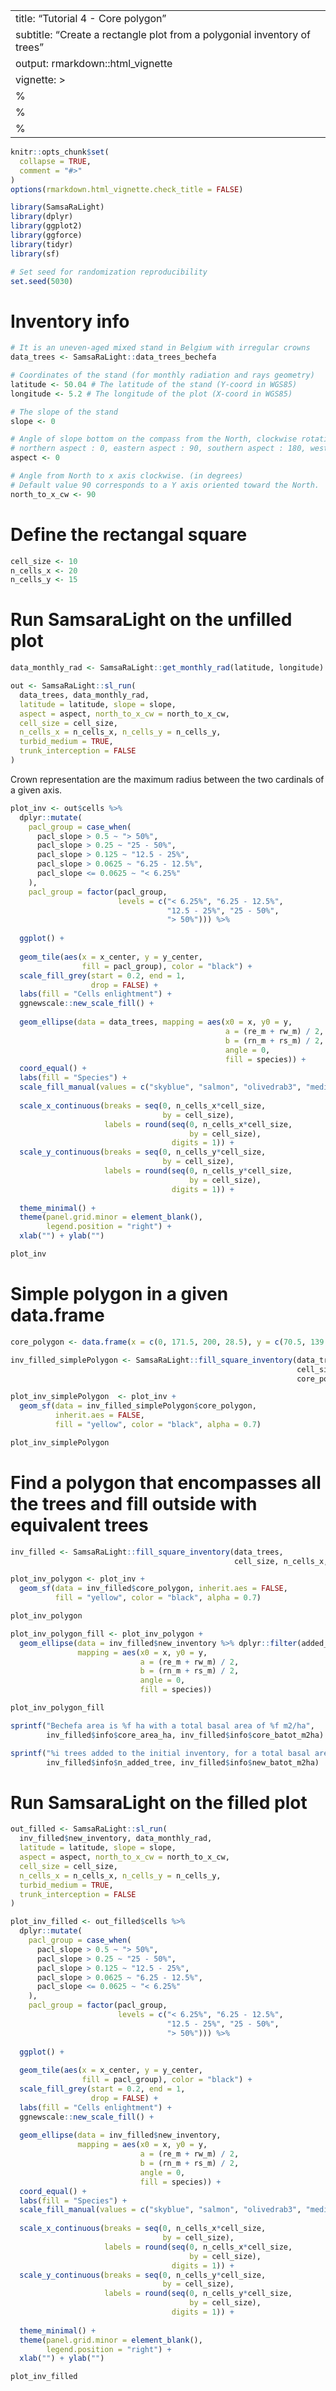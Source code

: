 ---
title: "Tutorial 4 - Core polygon"
subtitle: "Create a rectangle plot from a polygonial inventory of trees"
output: rmarkdown::html_vignette
vignette: >
  %\VignetteIndexEntry{Tuto4 - core polygon}
  %\VignetteEngine{knitr::rmarkdown}
  %\VignetteEncoding{UTF-8}
  ---
  

```r
knitr::opts_chunk$set(
  collapse = TRUE,
  comment = "#>"
)
options(rmarkdown.html_vignette.check_title = FALSE)
```


```r
library(SamsaRaLight)
library(dplyr)
library(ggplot2)
library(ggforce)
library(tidyr)
library(sf)
```


```r
# Set seed for randomization reproducibility
set.seed(5030)
```


# Inventory info

```r
# It is an uneven-aged mixed stand in Belgium with irregular crowns
data_trees <- SamsaRaLight::data_trees_bechefa

# Coordinates of the stand (for monthly radiation and rays geometry)
latitude <- 50.04 # The latitude of the stand (Y-coord in WGS85)
longitude <- 5.2 # The longitude of the plot (X-coord in WGS85)

# The slope of the stand
slope <- 0

# Angle of slope bottom on the compass from the North, clockwise rotation (in degrees)
# northern aspect : 0, eastern aspect : 90, southern aspect : 180, western aspect : 270
aspect <- 0

# Angle from North to x axis clockwise. (in degrees)
# Default value 90 corresponds to a Y axis oriented toward the North.
north_to_x_cw <- 90
```


# Define the rectangal square

```r
cell_size <- 10
n_cells_x <- 20
n_cells_y <- 15
```


# Run SamsaraLight on the unfilled plot


```r
data_monthly_rad <- SamsaRaLight::get_monthly_rad(latitude, longitude)

out <- SamsaRaLight::sl_run(
  data_trees, data_monthly_rad,
  latitude = latitude, slope = slope, 
  aspect = aspect, north_to_x_cw = north_to_x_cw,
  cell_size = cell_size, 
  n_cells_x = n_cells_x, n_cells_y = n_cells_y,
  turbid_medium = TRUE,
  trunk_interception = FALSE
)
```

Crown representation are the maximum radius between the two cardinals of a given axis.

```r
plot_inv <- out$cells %>% 
  dplyr::mutate(
    pacl_group = case_when(
      pacl_slope > 0.5 ~ "> 50%",
      pacl_slope > 0.25 ~ "25 - 50%",
      pacl_slope > 0.125 ~ "12.5 - 25%",
      pacl_slope > 0.0625 ~ "6.25 - 12.5%",
      pacl_slope <= 0.0625 ~ "< 6.25%"
    ),
    pacl_group = factor(pacl_group,
                        levels = c("< 6.25%", "6.25 - 12.5%",
                                   "12.5 - 25%", "25 - 50%",
                                   "> 50%"))) %>% 
  
  ggplot() +
  
  geom_tile(aes(x = x_center, y = y_center,
                fill = pacl_group), color = "black") +
  scale_fill_grey(start = 0.2, end = 1,
                  drop = FALSE) +
  labs(fill = "Cells enlightment") +
  ggnewscale::new_scale_fill() +
  
  geom_ellipse(data = data_trees, mapping = aes(x0 = x, y0 = y, 
                                                a = (re_m + rw_m) / 2,
                                                b = (rn_m + rs_m) / 2,
                                                angle = 0,
                                                fill = species)) +
  coord_equal() +
  labs(fill = "Species") +
  scale_fill_manual(values = c("skyblue", "salmon", "olivedrab3", "mediumorchid1")) +
  
  scale_x_continuous(breaks = seq(0, n_cells_x*cell_size,
                                  by = cell_size),
                     labels = round(seq(0, n_cells_x*cell_size,
                                        by = cell_size),
                                    digits = 1)) +
  scale_y_continuous(breaks = seq(0, n_cells_y*cell_size,
                                  by = cell_size),
                     labels = round(seq(0, n_cells_y*cell_size,
                                        by = cell_size),
                                    digits = 1)) +
  
  theme_minimal() +
  theme(panel.grid.minor = element_blank(),
        legend.position = "right") +
  xlab("") + ylab("")

plot_inv
```

# Simple polygon in a given data.frame

```r
core_polygon <- data.frame(x = c(0, 171.5, 200, 28.5), y = c(70.5, 139.8, 69.3, 0))

inv_filled_simplePolygon <- SamsaRaLight::fill_square_inventory(data_trees, 
                                                                cell_size, n_cells_x, n_cells_y,
                                                                core_polygon)

plot_inv_simplePolygon  <- plot_inv +
  geom_sf(data = inv_filled_simplePolygon$core_polygon, 
          inherit.aes = FALSE,
          fill = "yellow", color = "black", alpha = 0.7)

plot_inv_simplePolygon
```


# Find a polygon that encompasses all the trees and fill outside with equivalent trees

```r
inv_filled <- SamsaRaLight::fill_square_inventory(data_trees, 
                                                  cell_size, n_cells_x, n_cells_y)
```

```r
plot_inv_polygon <- plot_inv +
  geom_sf(data = inv_filled$core_polygon, inherit.aes = FALSE,
          fill = "yellow", color = "black", alpha = 0.7)

plot_inv_polygon
```

```r
plot_inv_polygon_fill <- plot_inv_polygon + 
  geom_ellipse(data = inv_filled$new_inventory %>% dplyr::filter(added_to_fill), 
               mapping = aes(x0 = x, y0 = y, 
                             a = (re_m + rw_m) / 2,
                             b = (rn_m + rs_m) / 2,
                             angle = 0,
                             fill = species)) 

plot_inv_polygon_fill
```

```r
sprintf("Bechefa area is %f ha with a total basal area of %f m2/ha",
        inv_filled$info$core_area_ha, inv_filled$info$core_batot_m2ha)

sprintf("%i trees added to the initial inventory, for a total basal area of %f m2/ha",
        inv_filled$info$n_added_tree, inv_filled$info$new_batot_m2ha)
```



# Run SamsaraLight on the filled plot

```r
out_filled <- SamsaRaLight::sl_run(
  inv_filled$new_inventory, data_monthly_rad,
  latitude = latitude, slope = slope, 
  aspect = aspect, north_to_x_cw = north_to_x_cw,
  cell_size = cell_size, 
  n_cells_x = n_cells_x, n_cells_y = n_cells_y,
  turbid_medium = TRUE,
  trunk_interception = FALSE
)

plot_inv_filled <- out_filled$cells %>% 
  dplyr::mutate(
    pacl_group = case_when(
      pacl_slope > 0.5 ~ "> 50%",
      pacl_slope > 0.25 ~ "25 - 50%",
      pacl_slope > 0.125 ~ "12.5 - 25%",
      pacl_slope > 0.0625 ~ "6.25 - 12.5%",
      pacl_slope <= 0.0625 ~ "< 6.25%"
    ),
    pacl_group = factor(pacl_group,
                        levels = c("< 6.25%", "6.25 - 12.5%",
                                   "12.5 - 25%", "25 - 50%",
                                   "> 50%"))) %>% 
  
  ggplot() +
  
  geom_tile(aes(x = x_center, y = y_center,
                fill = pacl_group), color = "black") +
  scale_fill_grey(start = 0.2, end = 1,
                  drop = FALSE) +
  labs(fill = "Cells enlightment") +
  ggnewscale::new_scale_fill() +
  
  geom_ellipse(data = inv_filled$new_inventory, 
               mapping = aes(x0 = x, y0 = y, 
                             a = (re_m + rw_m) / 2,
                             b = (rn_m + rs_m) / 2,
                             angle = 0,
                             fill = species)) +
  coord_equal() +
  labs(fill = "Species") +
  scale_fill_manual(values = c("skyblue", "salmon", "olivedrab3", "mediumorchid1")) +
  
  scale_x_continuous(breaks = seq(0, n_cells_x*cell_size,
                                  by = cell_size),
                     labels = round(seq(0, n_cells_x*cell_size,
                                        by = cell_size),
                                    digits = 1)) +
  scale_y_continuous(breaks = seq(0, n_cells_y*cell_size,
                                  by = cell_size),
                     labels = round(seq(0, n_cells_y*cell_size,
                                        by = cell_size),
                                    digits = 1)) +
  
  theme_minimal() +
  theme(panel.grid.minor = element_blank(),
        legend.position = "right") +
  xlab("") + ylab("")

plot_inv_filled
```

